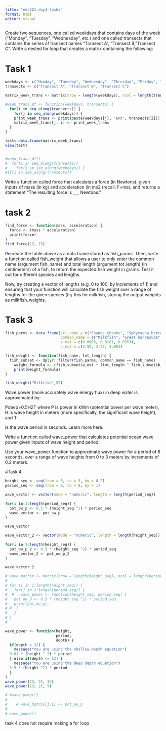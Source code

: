```yaml
---
title: "eds221-day4-tasks"
format: html
editor: visual
---
```


Create two sequences, one called weekdays that contains days of the week (“Monday”, “Tuesday”, “Wednesday”, etc.) and one called transects that contains the series of transect names “Transect A”, “Transect B,”Transect C”. Write a nested for loop that creates a matrix containing the following:

# Task 1

```r

weekdays <- c("Monday", "Tuesday", "Wednesday", "Thrusday", "Friday", "Saturday", "Sunday")
transects <- c("Transect A", "Transect B", "Transect C")

matrix_week_trans <- matrix(nrow = length(weekdays), ncol = length(transects))

#week_trans_df <- function(weekdays, transects) {
  for(i in seq_along(transects)) {
    for(j in seq_along(weekdays)) {
    print_week_trans <- print(paste(weekdays[j], "and", transects[i]))
    matrix_week_trans[j, i] <- print_week_trans
  }
}

test<-data.frame(matrix_week_trans)
view(test)


#week_trans_df()
#  for(i in seq_along(transects))
#    for(j in seq_along(weekdays)) {
#if(i in seq_along(transects))
```



Write a function called force that calculates a force (in Newtons), given inputs of mass (in kg) and acceleration (in ms2 (recall: F=ma), and returns a statement “The resulting force is ___ Newtons.”

# task 2

```r
find_force <- function(mass, acceleration) {
  force <- (mass * acceleration)
  print(force)
}
find_force(12, 15)
```


Recreate the table above as a data frame stored as fish_parms. Then, write a function called fish_weight that allows a user to only enter the common name (argument fish_name) and total length (argument tot_length) (in centimeters) of a fish, to return the expected fish weight in grams. Test it out for different species and lengths.

Now, try creating a vector of lengths (e.g. 0 to 100, by increments of 1) and ensuring that your function will calculate the fish weight over a range of lengths for the given species (try this for milkfish, storing the output weights as milkfish_weights.

# Task 3

```r
fish_parms <- data.frame(sci_name = c("Chanos chanos", "Sphyraena barracuda", "Caranx ignobilis"), 
                         common_name = c("Milkfish", "Great barracuda", "Giant trevally"), 
                         a_est = c(0.0905, 0.0181, 0.0353), 
                         b_est = c(2.52, 3.27, 3.05))

fish_weight <- function(fish_name, tot_length) {
  fish_subset <- dplyr::filter(fish_parms, common_name == fish_name) 
    weight_formula <- (fish_subset$a_est * (tot_length ^ fish_subset$b_est))
    print(weight_formula)
}

fish_weight("Milkfish",52)
```


Wave power (more accurately wave energy flux) in deep water is approximated by:

Pdeep=0.5H2T
where P is power in kWm (potential power per wave meter), H is wave height in meters (more specifically, the significant wave height), and T

is the wave period in seconds. Learn more here.

Write a function called wave_power that calculates potential ocean wave power given inputs of wave height and period.

Use your wave_power function to approximate wave power for a period of 8 seconds, over a range of wave heights from 0 to 3 meters by increments of 0.2 meters.

#Task 4

```r

height_seq <- seq(from = 0, to = 3, by = 0.2)
period_seq <- seq(from = 0, to = 8, by = 1)

wave_vector <- vector(mode = "numeric", length = length(period_seq))
  
for(i in 1:length(period_seq)) {
  pot_ow_p <- 0.5 * (height_seq ^2) * period_seq
  wave_vector <- pot_ow_p
}

wave_vector

wave_vector_2 <- vector(mode = "numeric", length = length(height_seq))
  
for(i in 1:length(height_seq)) {
  pot_ow_p_2 <- 0.5 * (height_seq ^2) * period_seq
  wave_vector_2 <- pot_ow_p_2
}

wave_vector_2

# wave_matrix <- matrix(nrow = length(height_seq), ncol = length(period_seq))
#   
# for (i in 1:length(height_seq)) {
#   for(j in 1:length(period_seq)) {
#  #   wave_power <- function(height_seq, period_seq) {
#   pot_ow_p <- 0.5 * (height_seq ^2) * period_seq
#   print(pot_ow_p)
# #  }
#   }
# }
#     

wave_power <- function(height, 
                       period, 
                       depth) {
  if(depth > 12) {
    message("You are using the shallow depth equation")
  0.81 * (height ^ 2) * period 
  } else if(depth <= 12) {
    message("You are using the deep depth equation")
  0.5 * (height ^2) * period 
  }
}
wave_power(13, 25, 32)
wave_power(13, 25, 5)

# #wave_power()
#     
#    # wave_matrix[j,i] <- pot_ow_p
#     
# wave_power()
```




task 4 does not require making a for loop



